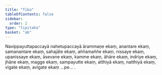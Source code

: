 ```yaml
---
title: "Tika"
tableOfContents: false
sidebar:
  order: 2
type: "tipitaka"
basket: "ab"
---
```



<DynamicBreadcrumb />

<Paragraph number="1871">
Navippayuttapaccayā nahetupaccayā ārammaṇe ekaṃ, anantare ekaṃ, samanantare ekaṃ, sahajāte ekaṃ, aññamaññe ekaṃ, nissaye ekaṃ, upanissaye ekaṃ, āsevane ekaṃ, kamme ekaṃ, āhāre ekaṃ, indriye ekaṃ, jhāne ekaṃ, magge ekaṃ, sampayutte ekaṃ, atthiyā ekaṃ, natthiyā ekaṃ, vigate ekaṃ, avigate ekaṃ …pe… .
</Paragraph>